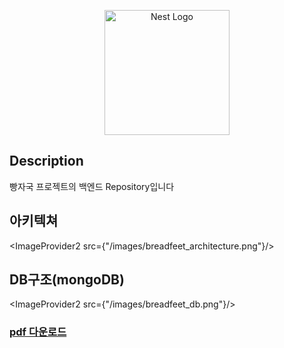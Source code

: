 
<p align="center">
  <a href="http://nestjs.com/" target="blank"><img src="https://nestjs.com/img/logo-small.svg" width="200" alt="Nest Logo" /></a>
</p>

[circleci-image]: https://img.shields.io/circleci/build/github/nestjs/nest/master?token=abc123def456
[circleci-url]: https://circleci.com/gh/nestjs/nest

  
## Description

빵자국 프로젝트의 백엔드 Repository입니다



## 아키텍쳐
<ImageProvider2 src={"/images/breadfeet_architecture.png"}/>

## DB구조(mongoDB)
<ImageProvider2 src={"/images/breadfeet_db.png"}/>


<h3><a href="/pdf/breadfeet_portfolio.pdf" target="_blank">pdf 다운로드</a></h3>